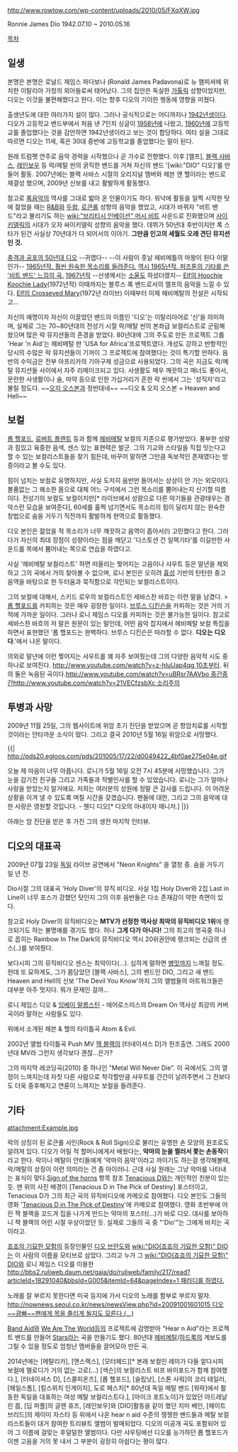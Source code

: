 http://www.rowtow.com/wp-content/uploads/2010/05/FXqXW.jpg

Ronnie James Dio 1942.07.10 ~ 2010.05.16 

[[목차]]
== 일생 ==
본명은 본명은 로널드 제임스 파다보나 (Ronald James Padavona)로 뉴 햄피셔에 위치한 이탈리아 가정의 외아들로써 태어났다. 그의 집안은 독실한 [[가톨릭]] 성향이었지만, 디오는 이것을 불편해했다고 한다. 이는 향후 디오의 기이한 행동에 영향을 미쳤다. 

출생년도에 대한 여러가지 설이 많다. 그러나 공식적으로는 어디까지나 [[1942년]]생이다. 디오가 고등학교 밴드부에서 처음 낸 7인치 싱글이 [[1958년]]에 나왔고, [[1960년]]에 고등학교를 졸업했다는 것을 감안하면 1942년생이라고 보는 것이 합당하다. 여타 설을 그대로 따르면 디오는 11세, 혹은 30대 중반에 고등학교를 졸업했다는 말이 된다. 

원래 트럼펫 연주로 음악 경력을 시작했으나 곧 가수로 전향했다. 이후 [엘프], [[블랙 사바스]], [[레인보우]] 등 락/메탈 씬의 굵직한 밴드를 거쳐 자신의 밴드 '[wiki:"DIO" 디오]'를 만들어 활동. 2007년에는 블랙 사바스 시절의 오리지널 멤버와 헤븐 앤 헬이라는 밴드로 재결성 했으며, 2009년 신보를 내고 활발하게 활동했다.

참고로 [[록]]음악의 역사를 그대로 밟아 온 인물이기도 하다. 워낙에 활동을 일찍 시작한 탓에 젊었을 때는 [[R&B]]와 [[두왑]], [[로큰롤]] 성향의 음악을 했었고, 시대가 바뀌자 "비트 밴드"라고 불리기도 하는 [[wiki:"브리티시 인베이션" 머시 비트]] 사운드로 진화했으며 [[사이키델릭]]의 시대가 오자 싸이키델릭 성향의 음악을 했다. 데뷔가 50년대 후반이지만 록 스타가 된건 사실상 70년대가 다 되어서의 이야기. '''그만큼 인고의 세월도 오래 견딘 뮤지션인 것.'''

[http://youtu.be/ew8MUT00aK0 충격과 공포의 50년대 디오] --귀엽다-- --이 사람이 훗날 헤비메틀의 마왕이 된다 이말인가--
[http://youtu.be/ZRJYoYiPFk0 1965년작. 훨씬 원숙한 목소리를 들려준다.]
[http://youtu.be/tTYqR6oox0c 역시 1965년작. 퍼즈톤의 기타를 쓴 '비트 밴드' 느낌의 곡.] 
[http://youtu.be/YWJucJ4BSdQ 1967년작] --선생께서는 [[소울]]도 하셨더랬지--
[http://youtu.be/IwCdL_qCi9Y Elf의 Hoochie Koochie Lady](1972년작) 이때까지는 블루스 록 밴드로서의 엘프의 음악을 느낄 수 있다.
[http://youtu.be/StS2i2WG1UE Elf의 Crosseyed Mary](1972년 라이브) 이때부터 이제 헤비메탈의 전설은 시작되고...

자신의 예명이자 자신이 이끌었던 밴드의 이름인 '디오'는 이탈리아어로 '신'을 의미하며, 실제로 그는 70~80년대의 전성기 시절 락/메탈 씬의 본좌급 보컬리스트로 군림해 왔으며 많은 락 뮤지션들의 존경을 받았다. 80년대에 그의 주도로 만든 프로젝트 그룹 'Hear 'n Aid'는 헤비메탈 판 'USA for Africa'프로젝트였다. 개성도 강하고 반항적인 당시의 수많은 락 뮤지션들이 기꺼이 그 프로젝트에 참여했다는 것이 특기할 만하다. 음반의 수익금은 전부 아프리카의 기아구제 성금으로 사용되었다. 그의 곡은 지금도 락/메탈 뮤지션들 사이에서 자주 리메이크되고 있다. 사생활도 매우 깨끗하고 매너도 좋아서, 문란한 사생활이나 술, 마약 등으로 인한 가십거리가 흔한 락 씬에서 그는 '성직자'라고 불릴 정도다. ~~[[오지 오스본]]과 정반대네~~ ~~디오 & 오지 오스본 = Heaven and Hell~~

== 보컬 ==
[[롭 핼포드]], [[로버트 플랜트]] 등과 함께 [[헤비메탈]] 보컬의 지존으로 평가받았다. 풍부한 성량과 힘있고 육중한 음색, 센스 있는 표현력은 발군. 그의 기교와 스타일을 직접 잇는다고 할 수 있는 보컬리스트들을 찾기 힘든데, 바꾸어 말하면 그만큼 독보적인 존재였다는 방증이라고 볼 수도 있다. 

힘이 넘치는 보컬로 유명하지만, 사실 도저히 음반만 들어서는 상상이 안 가는 외모이다. 볼품없는 그 왜소한 몸으로 대체 어느 구석에서 그런 목소리를 뿜어내는지 신기할 따름이다. 전성기의 보컬도 보컬이지만[* 라이브에서 성량으로 다른 악기들을 관광태우는 경악스런 모습을 보여준다], 60세를 훌쩍 넘기면서도 목소리의 힘이 달리지 않는 완숙한 창법으로 숨을 거두기 직전까지 활발하게 현역으로 활동했다. 

디오 본인은 젊었을 적 목소리가 너무 깨끗하고 음역이 좁아서(!) 고민했다고 한다. 그러다가 자신의 최대 장점이 성량이라는 점을 깨닫고 '디스토션 건 일렉기타'를 이길만한 사운드를 목에서 뿜어내는 쪽으로 연습을 하였다고. 

사실 '헤비메탈 보컬리스트' 하면 떠올리는 찢어지는 고음이나 샤우트 등은 말년을 제외하고 그의 곡에서 거의 찾아볼 수 없으며, 로니 본인은 오히려 [[흉성]] 기반의 탄탄한 중고음역을 바탕으로 한 두터움과 묵직함으로 각인되는 보컬리스트이다. 

그의 보컬에 대해서, 스키드 로우의 보컬리스트인 세바스찬 바흐는 이런 말을 남겼다.
> [[롭 핼포드]]를 카피하는 것은 매우 굉장한 일이다. [[아이언 메이든(밴드)|브루스 디킨슨]]을 카피하는 것은 거의 기적에 가까운 일이다. 그러나 로니 제임스 디오를 카피하는 것은 불가능한 일이다.
참고로 세바스찬 바흐의 저 말은 원문이 있는 말인데, 어떤 음악 잡지에서 헤비메탈 보컬 특집을 하면서 표현했던 '롭 핼포드는 완벽하다. 브루스 디킨슨은 따라할 수 없다. '''디오는 디오다'''.'에서 나온 말이다.

의외로 말년에 이런 찢어지는 샤우트를 꽤 자주 보여줬는데 그의 다양한 음악적 시도 중 하나로 보여진다. 
[[http://www.youtube.com/watch?v=z-hluUap4qg 10초부터]]. 뒤의 둘은 녹음된 곡이다.[[http://www.youtube.com/watch?v=uBRsr7AAVbo 중간중간]][[http://www.youtube.com/watch?v=21VECfzsbXc 소리주의]]

== 투병과 사망 ==
2009년 11월 25일, 그의 웹사이트에 위암 초기 진단을 받았으며 곧 항암치료를 시작할 것이라는 안타까운 소식이 떴다. 그리고 결국 2010년 5월 16일 위암으로 사망했다.  

{{|
http://pds20.egloos.com/pds/201005/17/22/d0049422_4bf0ae275e04e.gif

오늘 제 마음이 너무 아픕니다. 로니가 5월 16일 오전 7시 45분에 사망했습니다. 그가 눈을 감기전 친구들 그리고 가족들과 작별인사를 할 수 있었습니다. 로니는 그가 얼마나 사랑을 받았는지 알거에요. 저희는 여러분의 성원에 정말 큰 감사를 드립니다. 이 어려운 상황을 이겨 낼 수 있도록 며칠 시간을 갖겠습니다. 팬들에 대한, 그리고 그의 음악에 대한 사랑은 영원할 것입니다. - 웬디 디오[* 디오의 아내이자 매니저.]
|}}

아래는 암 진단을 받은 후 가진 그의 생전 마지막 인터뷰.
{{{#!html
<embed src="http://www.youtube.com/v/fXTL6EqHqkc&hl=ko_KR&fs=1&" type="application/x-shockwave-flash" allowscriptaccess="always" allowfullscreen="true" width="560" height="340"></embed>}}}

== 디오의 대표곡 ==
{{{#!html
<embed src="http://www.youtube.com/v/CYv9nOKR0Uc?version=3&amp;hl=ko_KR" type="application/x-shockwave-flash" width="560" height="315" allowscriptaccess="always" allowfullscreen="true"></embed>}}}

2009년 07월 23일 [[독일]] 라이브 공연에서 "Neon Knights" 을 열창 중. 숨을 거두기 일 년 전.

{{{#!html
<iframe width="480" height="360" src="http://www.youtube.com/embed/bkysjcs5vFU" frameborder="0" allowfullscreen></iframe>}}}

Dio시절 그의 대표곡 'Holy Diver'의 뮤직 비디오. 사실 1집 Holy Diver와 2집 Last in Line이 너무 포스가 강했던 탓인지 그의 이후 음반들은 다소 존재감이 약한 측면이 있다.

참고로 Holy Diver의 뮤직비디오는 '''MTV가 선정한 역사상 최악의 뮤직비디오 1위'''에 랭크되기도 하는 불명예를 겪기도 했다. 허나 '''그게 다가 아니다!''' 그의 최고의 명곡중 하나로 꼽히는 Rainbow In The Dark의 뮤직비디오 역시 20위권안에 랭크되는 신급의 센스(..)를 보여줬다.

보다시피 그의 뮤직비디오 센스는 최악이다(...). 심하게 말하면 [[병맛]]까지 느껴질 정도. 헌데 또 묘하게도, 그가 몸담았던 [블랙 사바스], 그의 밴드인 DIO, 그리고 새 밴드 Heaven and Hell의 신보 'The Devil You Know'까지 그의 앨범들의 아트워크들은 대부분 아주 멋지다. 뭐가 문제인 걸까... 

{{{#!html
<embed src="http://www.youtube.com/v/gOtoypu0RpA&hl=ko_KR&fs=1&" type="application/x-shockwave-flash" allowscriptaccess="always" allowfullscreen="true" width="480" height="25"></embed>}}}

로니 제임스 디오 & [[잉베이 말름스틴]] - 에어로스미스의 Dream On
역사상 최강의 커버곡이라 말하는 사람들도 있다.

{{{#!html
<embed src="http://www.youtube.com/v/C2PBUubvHp4&hl=ko_KR&fs=1&" type="application/x-shockwave-flash" allowscriptaccess="always" allowfullscreen="true" width="480" height="25"></embed>}}}

위에서 소개된 헤븐 & 헬의 타이틀곡 Atom & Evil.

{{{#!html
<embed src="http://www.youtube.com/v/g7nWwyC3AJI&hl=ko_KR&fs=1&" type="application/x-shockwave-flash" allowscriptaccess="always" allowfullscreen="true" width="480" height="385"></embed>}}}

2002년 앨범 타이틀곡 Push MV [[잭 블랙]]의 [터네이셔스 D]가 찬조출연. 그래도 2000년대 MV라 그런지 생각보다 괜찮...은가?

{{{#!html
<embed src="http://www.youtube.com/v/uBRsr7AAVbo?version=3" type="application/x-shockwave-flash" allowfullscreen="true" allowScriptAccess="always" width="480" height="25"></embed>}}}

그의 마지막 레코딩곡(2010) 중 하나인 "Metal Will Never Die". 이 곡에서도 그의 열정이 느껴지는데 자칫 다른 사람으로 착각할만큼 샤우트를 간간이 날려주면서 그 전보다도 더욱 중후해지고 연륜이 느껴지는 보컬을 들려준다.

== 기타 ==
attachment:Example.jpg

락의 상징이 된 로큰롤 사인(Rock & Roll Sign)으로 불리는 유명한 손 모양의 원조로도 알려져 있다. 디오가 어릴 적 할머니에게서 배웠다는, '''악마의 눈을 찔러서 쫓는 손동작'''이라고 한다. 락이나 메탈이 안티들에게 '악마의 음악'이라고 까이기도 하는걸 생각해볼때, 락/메탈의 상징이 이런 의미라는 건 좀 아이러니. 근데 사실 원래는 그냥 악마를 나타내는 표식이 맞다.[[Sign of the horns]] 항목 참조
[[Tenacious D]]와는 개인적인 친분이 있는듯. 맨 위의 사진 배경이 [Tenacious D in The Pick of Destiny] 포스터이고, Tenacious D가 그의 최근 곡의 뮤직비디오에 카메오로 참여했다. 디오 본인도 그들의 영화 '[[Tenacious D in The Pick of Destiny]]'에 카메오로 참여했다. 영화 초반부에 어린 잭 블랙을 꼬드겨 집을 나가게 만드는 악마의 포스터(...)가 바로 디오. 대사를 보아하니 잭 블랙의 어린 시절 우상이었던 듯. 실제로 그들의 곡 중 "'Dio'"는 그에게 바치는 곡이라고.

[[죠죠의 기묘한 모험]]의 등장인물인 [[디오 브란도]]와 [[wiki:"DIO(죠죠의 기묘한 모험)" DIO]]는 이 사람의 이름을 모티브로 삼았다. 그리고 누가 그 [[wiki:"DIO(죠죠의 기묘한 모험)" DIO]]와 로니 제임스 디오를 이용한 [[http://bbs2.ruliweb.daum.net/gaia/do/ruliweb/family/217/read?articleId=18291040&bbsId=G005&itemId=64&pageIndex=1 패러디를 하였다.]]

노래를 잘 부르지 못한다면 미국 등지에 가서 디오의 노래를 함부로 부르지 말자. [[http://nownews.seoul.co.kr/news/newsView.php?id=20091001601015 디오 ~~광빠~~팬에게 목을 졸리게 될지도 모른다.(...)]]

[[Band Aid]]와 [[We Are The World]]등의 프로젝트에 감명받아 "Hear n Aid"라는 프로젝트 밴드를 만들어 [[Stars]]라는 곡을 만들기도 했다. 80년대 [[헤비메탈]]/[[하드록]]의 계보도를 그릴 수 있을 정도로 엄청난 멤버들을 끌어모아 만든 곡.

2014년에는 [메탈리카], [앤스랙스], [모터헤드][* 본래 보컬인 레미가 다들 알다시피 보컬에 멜로디가 거의 없는 고로(...) [색슨]의 보컬리스트 비프 바이포드가 함께 참여했다.], [터네이셔스 D], [스콜피온즈], [롭 헬포드], [슬립낫], [스톤 사워]의 코리 테일러, [헤일스톰], [킬스위치 인게이지], 도로 페스치[* 80년대 독일 메탈 밴드 [워락]에서 활동한 독일을 대표하는 여성 메탈 보컬리스트다.], [마이크 포트노이]가 있었던 아드레날린 몹, [딥 퍼플]의 글렌 휴즈, [레인보우]와 [DIO]활동을 같이 했던 지미 베인, [헤이트브리드]의 제이미 자스타 등 위에서 나온 hear n aid 수준의 쟁쟁한 밴드들과 메탈 보컬리스트들이 대거 참여한 트리뷰트 앨범이 발매되었다. 디오의 미공개 곡도 포함되어 있어 그 이름에 걸맞는 후덜덜한 앨범이다. 다만 샤우팅에선 디오를 능가하던 롭 헬포드가 이젠 고음을 거의 못 내서 그 부분이 굉장히 아쉽다는 평이 많다.
